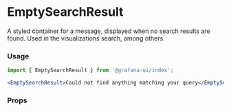 
# EmptySearchResult

A styled container for a message, displayed when no search results are found. Used in the visualizations search, among others.

### Usage

```jsx
import { EmptySearchResult } from '@grafana-ui/index';

<EmptySearchResult>Could not find anything matching your query</EmptySearchResult>;
```

### Props

<ArgTypes of={EmptySearchResult} />
